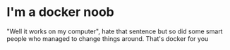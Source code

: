 
# I'm a docker noob
"Well it works on my computer", hate that sentence but so did some smart people who managed to change things around. That's docker for you

